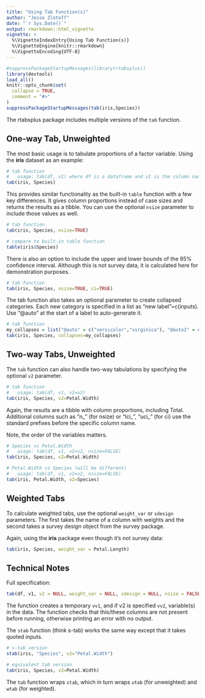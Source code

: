```yaml
---
title: "Using Tab Function(s)"
author: "Jesse Zlotoff"
date: "`r Sys.Date()`"
output: rmarkdown::html_vignette
vignette: >
  %\VignetteIndexEntry{Using Tab Function(s)}
  %\VignetteEngine{knitr::rmarkdown}
  %\VignetteEncoding{UTF-8}
---
```


```r
#suppressPackageStartupMessages(library(rtabsplus))
library(devtools)
load_all()
knitr::opts_chunk$set(
  collapse = TRUE,
  comment = "#>"
)
suppressPackageStartupMessages(tab(iris,Species))
```

The rtabsplus package includes multiple versions of the `tab` function.

## One-way Tab, Unweighted

The most basic usage is to tabulate proportions of a factor variable.  Using the **iris** dataset as an example:

```r
# tab function
#   usage: tab(df, v1) where df is a dataframe and v1 is the column name
tab(iris, Species)
```

This provides similar functionality as the built-in `table` function with a few key differences.  It gives column proportions instead of case sizes and returns the results as a tibble.  You can use the optional `nsize` parameter to include those values as well.

```r
# tab function
tab(iris, Species, nsize=TRUE)

# compare to built-in table function
table(iris$Species)
```

There is also an option to include the upper and lower bounds of the 95% confidence interval.  Although this is not survey data, it is calculated here for demonstration purposes.

```r
# tab function
tab(iris, Species, nsize=TRUE, ci=TRUE)
```

The tab function also takes an optional parameter to create collapsed categories.  Each new category is specified in a list as "new label"=c(inputs).  Use "@auto" at the start of a label to auto-generate it.

```r
# tab function
my_collapses = list("@auto" = c("versicolor","virginica"), "@auto2" = c("setosa"))
tab(iris, Species, collapses=my_collapses)
```

## Two-way Tabs, Unweighted

The `tab` function can also handle two-way tabulations by specifying the optional `v2` parameter.

```r
# tab function
#   usage: tab(df, v1, v2=v2)
tab(iris, Species, v2=Petal.Width)
```

Again, the results are a tibble with column proportions, including Total.  Additional columns such as "n_" (for nsize) or "lci_", "uci_" (for ci) use the standard prefixes before the specific column name.

Note, the order of the variables matters.

```r
# Species vs Petal.Width
#   usage: tab(df, v1, v2=v2, nsize=FALSE)
tab(iris, Species, v2=Petal.Width)

# Petal.Width vs Species (will be different)
#   usage: tab(df, v1, v2=v2, nsize=FALSE)
tab(iris, Petal.Width, v2=Species)
```

## Weighted Tabs

To calculate weighted tabs, use the optional `weight_var` or `sdesign` parameters.  The first takes the name of a column with weights and the second takes a survey design object from the survey package.

Again, using the **iris** package even though it's not survey data:

```r
tab(iris, Species, weight_var = Petal.Length)
```

## Technical Notes

Full specification: 

```r
tab(df, v1, v2 = NULL, weight_var = NULL, sdesign = NULL, nsize = FALSE, ci = FALSE, to_factor=TRUE, collapses=list())
```

The function creates a temporary `vv1`, and if v2 is specified `vv2`, variable(s) in the data.  The function checks that this/these columns are not present before running, otherwise printing an error with no output.

The `stab` function (think s-tab) works the same way except that it takes quoted inputs.
```r
# s-tab version
stab(iris, "Species", v2="Petal.Width")

# equivalent tab version
tab(iris, Species, v2=Petal.Width)
```

The `tab` function wraps `stab`, which in turn wraps `utab` (for unweighted) and `wtab` (for weighted).

